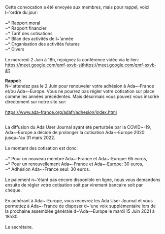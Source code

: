 Cette convocation a été envoyée aux membres, mais pour rappel, voici l~'ordre du jour:<br />
<br />
~* Rapport moral<br />
~* Rapport financier<br />
~* Tarif des cotisations<br />
~* Bilan des activités de l~'année<br />
~* Organisation des activités futures<br />
~* Divers<br />
<br />
Le mercredi 2 Juin à 18h, rejoignez la conférence vidéo via le lien: [[https://meet.google.com/qmf-sxvb-sjt|https://meet.google.com/qmf-sxvb-sjt]][[https://meet.google.com/qmf-sxvb-sjt]]<br />
<br />
'''Rappel:<br />
'''N~'attendez pas le 2 Juin pour renouveler votre adhésion à Ada~-France et/ou Ada~-Europe. Vous ne pourrez pas régler votre cotisation sur place comme les années précédentes. Mais désormais vous pouvez vous inscrire directement sur notre site sur:<br />
<br />
[[https://www.ada-france.org/adafr/adhesion/index.html|https://www.ada-france.org/adafr/adhesion/index.html]]<br />


<br />
La diffusion du Ada User Journal ayant été perturbée par la COVID~-19, Ada~-Europe a décidé de prolonger la cotisation Ada~-Europe 2020 jusqu~'au 31 mars 2022.<br />
<br />
Le montant des cotisation est donc:<br />
<br />
~* Pour un nouveau membre Ada~-France et Ada~-Europe: 65 euros,<br />
~* Pour un renouvellement Ada~-France et Ada~-Europe: 30 euros,<br />
~* Adhésion Ada~-France seul: 30 euros.<br />
<br />
Le paiement n~'étant pas encore disponible en ligne, nous vous demandons ensuite de régler votre cotisation soit par virement bancaire soit par chèque.<br />
<br />
En adhérant à Ada~-Europe, vous recevrez les Ada User Journal et vous permettez à Ada~-France de disposer d~'une voix supplémentaire lors de la prochaine assemblée générale d~'Ada~-Europe le mardi 15 Juin 2021 à 18h30.<br />
<br />
Le secrétaire.<br />
<br />


